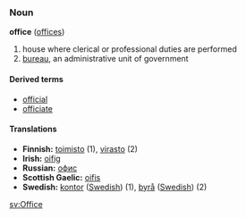 ===Noun===
'''office''' ([[offices]])
#house where clerical or professional duties are performed
#[[bureau]], an administrative unit of government

====Derived terms====
*[[official]]
*[[officiate]]

====Translations====
*'''Finnish:''' [[toimisto]] (1), [[virasto]] (2)
*'''Irish:''' [[oifig]]
*'''Russian:''' [[офис]]
*'''Scottish Gaelic:''' [[oifis]]
*'''Swedish:''' [[kontor]] ([[:sv:kontor|Swedish]]) (1), [[byrå]] ([[:sv:byrå|Swedish]]) (2) 




[[sv:Office]]